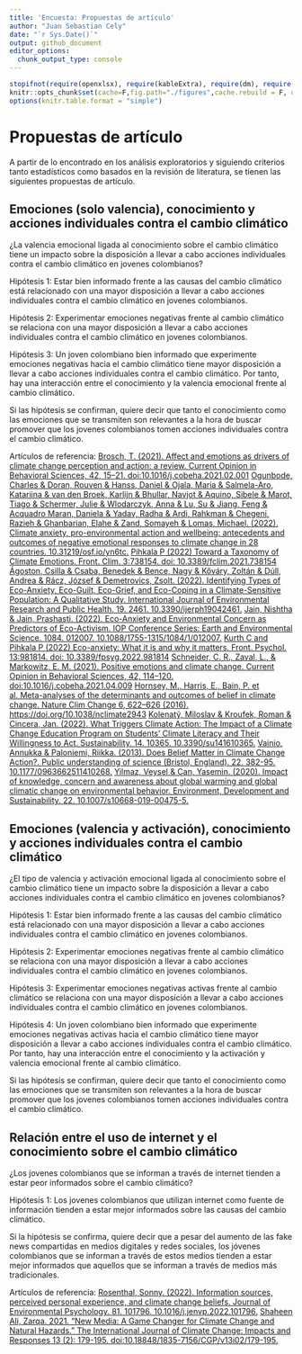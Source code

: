 ```yaml
---
title: 'Encuesta: Propuestas de artículo'
author: "Juan Sebastian Cely"
date: "`r Sys.Date()`"
output: github_document
editor_options: 
  chunk_output_type: console
---
```


```r
stopifnot(require(openxlsx), require(kableExtra), require(dm), require(dplyr), require (ggplot2), require(rms), require(caret), require(lmtest), require(car), require(yardstick), require(papaja), require(pandoc), require(tinytex), require(RColorBrewer), require(ggplotify), require(FactoMineR), require(factoextra), require(Factoshiny), require(effectsize))
knitr::opts_chunk$set(cache=F,fig.path="./figures",cache.rebuild = F, out.width = "80%")
options(knitr.table.format = "simple")
```

# Propuestas de artículo
A partir de lo encontrado en los análisis exploratorios y siguiendo criterios tanto estadísticos como basados en la revisión de literatura, se tienen las siguientes propuestas de artículo.

## Emociones (solo valencia), conocimiento y acciones individuales contra el cambio climático

¿La valencia emocional ligada al conocimiento sobre el cambio climático tiene un impacto sobre la disposición a llevar a cabo acciones individuales contra el cambio climático en jovenes colombianos?

Hipótesis 1: Estar bien informado frente a las causas del cambio climático está relacionado con una mayor disposición a llevar a cabo acciones individuales contra el cambio climático en jovenes colombianos.

Hipótesis 2: Experimentar emociones negativas frente al cambio climático se relaciona con una mayor disposición a llevar a cabo acciones individuales contra el cambio climático en jovenes colombianos.

Hipótesis 3: Un joven colombiano bien informado que experimente emociones negativas hacia el cambio climático tiene mayor disposición a llevar a cabo acciones individuales contra el cambio climático. Por tanto, hay una interacción entre el conocimiento y la valencia emocional frente al cambio climático.

Si las hipótesis se confirman, quiere decir que tanto el conocimiento como las emociones que se transmiten son relevantes a la hora de buscar promover que los jovenes colombianos tomen acciones individuales contra el cambio climático.

Artículos de referencia:
[Brosch, T. (2021). Affect and emotions as drivers of climate change perception and action: a review. Current Opinion in Behavioral Sciences, 42, 15–21. doi:10.1016/j.cobeha.2021.02.001](https://www.sciencedirect.com/science/article/pii/S2352154621000206)
[Ogunbode, Charles & Doran, Rouven & Hanss, Daniel & Ojala, Maria & Salmela-Aro, Katariina & van den Broek, Karlijn & Bhullar, Navjot & Aquino, Sibele & Marot, Tiago & Schermer, Julie & Wlodarczyk, Anna & Lu, Su & Jiang, Feng & Acquadro Maran, Daniela & Yadav, Radha & Ardi, Rahkman & Chegeni, Razieh & Ghanbarian, Elahe & Zand, Somayeh & Lomas, Michael. (2022). Climate anxiety, pro-environmental action and wellbeing: antecedents and outcomes of negative emotional responses to climate change in 28 countries. 10.31219/osf.io/yn6tc.](https://www.researchgate.net/publication/357985350_Climate_anxiety_pro-environmental_action_and_wellbeing_antecedents_and_outcomes_of_negative_emotional_responses_to_climate_change_in_28_countries)
[Pihkala P (2022) Toward a Taxonomy of Climate Emotions. Front. Clim. 3:738154. doi: 10.3389/fclim.2021.738154](https://www.frontiersin.org/articles/10.3389/fclim.2021.738154/full)
[Ágoston, Csilla & Csaba, Benedek & Bence, Nagy & Kőváry, Zoltán & Dúll, Andrea & Rácz, József & Demetrovics, Zsolt. (2022). Identifying Types of Eco-Anxiety, Eco-Guilt, Eco-Grief, and Eco-Coping in a Climate-Sensitive Population: A Qualitative Study. International Journal of Environmental Research and Public Health. 19. 2461. 10.3390/ijerph19042461.](https://www.researchgate.net/publication/358777496_Identifying_Types_of_Eco-Anxiety_Eco-Guilt_Eco-Grief_and_Eco-Coping_in_a_Climate-Sensitive_Population_A_Qualitative_Study)
[Jain, Nishtha & Jain, Prashasti. (2022). Eco-Anxiety and Environmental Concern as Predictors of Eco-Activism. IOP Conference Series: Earth and Environmental Science. 1084. 012007. 10.1088/1755-1315/1084/1/012007.](https://www.researchgate.net/publication/364544298_Eco-Anxiety_and_Environmental_Concern_as_Predictors_of_Eco-Activism)
[Kurth C and Pihkala P (2022) Eco-anxiety: What it is and why it matters. Front. Psychol. 13:981814. doi: 10.3389/fpsyg.2022.981814](https://www.frontiersin.org/articles/10.3389/fpsyg.2022.981814/full)
[Schneider, C. R., Zaval, L., & Markowitz, E. M. (2021). Positive emotions and climate change. Current Opinion in Behavioral Sciences, 42, 114–120. doi:10.1016/j.cobeha.2021.04.009](https://www.sciencedirect.com/science/article/abs/pii/S2352154621000942)
[Hornsey, M., Harris, E., Bain, P. et al. Meta-analyses of the determinants and outcomes of belief in climate change. Nature Clim Change 6, 622–626 (2016). https://doi.org/10.1038/nclimate2943](https://www.nature.com/articles/nclimate2943)
[Kolenatý, Miloslav & Kroufek, Roman & Cincera, Jan. (2022). What Triggers Climate Action: The Impact of a Climate Change Education Program on Students’ Climate Literacy and Their Willingness to Act. Sustainability. 14. 10365. 10.3390/su141610365.](https://www.researchgate.net/publication/362845483_What_Triggers_Climate_Action_The_Impact_of_a_Climate_Change_Education_Program_on_Students'_Climate_Literacy_and_Their_Willingness_to_Act)
[Vainio, Annukka & Paloniemi, Riikka. (2013). Does Belief Matter in Climate Change Action?. Public understanding of science (Bristol, England). 22. 382-95. 10.1177/0963662511410268.](https://www.researchgate.net/publication/247157982_Does_Belief_Matter_in_Climate_Change_Action)
[Yilmaz, Veysel & Can, Yasemin. (2020). Impact of knowledge, concern and awareness about global warming and global climatic change on environmental behavior. Environment, Development and Sustainability. 22. 10.1007/s10668-019-00475-5.](https://www.researchgate.net/publication/336100230_Impact_of_knowledge_concern_and_awareness_about_global_warming_and_global_climatic_change_on_environmental_behavior)

## Emociones (valencia y activación), conocimiento y acciones individuales contra el cambio climático

¿El tipo de valencia y activación emocional ligada al conocimiento sobre el cambio climático tiene un impacto sobre la disposición a llevar a cabo acciones individuales contra el cambio climático en jovenes colombianos?

Hipótesis 1: Estar bien informado frente a las causas del cambio climático está relacionado con una mayor disposición a llevar a cabo acciones individuales contra el cambio climático en jovenes colombianos.

Hipótesis 2: Experimentar emociones negativas frente al cambio climático se relaciona con una mayor disposición a llevar a cabo acciones individuales contra el cambio climático en jovenes colombianos.

Hipótesis 3: Experimentar emociones negativas activas frente al cambio climático se relaciona con una mayor disposición a llevar a cabo acciones individuales contra el cambio climático en jovenes colombianos.

Hipótesis 4: Un joven colombiano bien informado que experimente emociones negativas activas hacia el cambio climático tiene mayor disposición a llevar a cabo acciones individuales contra el cambio climático. Por tanto, hay una interacción entre el conocimiento y la activación y valencia emocional frente al cambio climático.

Si las hipótesis se confirman, quiere decir que tanto el conocimiento como las emociones que se transmiten son relevantes a la hora de buscar promover que los jovenes colombianos tomen acciones individuales contra el cambio climático.

## Relación entre el uso de internet y el conocimiento sobre el cambio climático

¿Los jovenes colombianos que se informan a través de internet tienden a estar peor informados sobre el cambio climático?

Hipótesis 1: Los jovenes colombianos que utilizan internet como fuente de información tienden a estar mejor informados sobre las causas del cambio climático.

Si la hipótesis se confirma, quiere decir que a pesar del aumento de las fake news compartidas en medios digitales y redes sociales, los jóvenes colombianos que se informan a través de estos medios tienden a estar mejor informados que aquellos que se informan a través de medios más tradicionales.

Artículos de referencia:
[Rosenthal, Sonny. (2022). Information sources, perceived personal experience, and climate change beliefs. Journal of Environmental Psychology. 81. 101796. 10.1016/j.jenvp.2022.101796.](https://www.researchgate.net/publication/359508624_Information_sources_perceived_personal_experience_and_climate_change_beliefs)
[Shaheen Ali, Zarqa. 2021. "New Media: A Game Changer for Climate Change and Natural Hazards." The International Journal of Climate Change: Impacts and Responses 13 (2): 179-195. doi:10.18848/1835-7156/CGP/v13i02/179-195.](https://www.cgscholar.com/bookstore/works/new-media-a-game-changer-for-climate-change-and-natural-hazards?category_id=cgrn&path=cgrn%2F192%2F193)